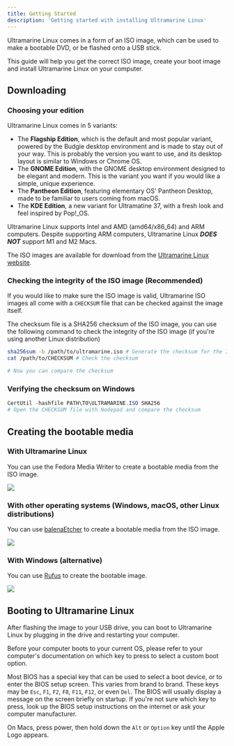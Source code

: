 ---
title: Getting Started
description: 'Getting started with installing Ultramarine Linux'
---

Ultramarine Linux comes in a form of an ISO image, which can be used to make a bootable DVD, or be flashed onto a USB stick.

This guide will help you get the correct ISO image, create your boot image and install Ultramarine Linux on your computer.

## Downloading

### Choosing your edition

Ultramarine Linux comes in 5 variants:
- The **Flagship Edition**, which is the default and most popular variant, powered by the Budgie desktop environment and is made to stay out of your way. This is probably the version you want to use, and its desktop layout is similar to Windows or Chrome OS.
- The **GNOME Edition**, with the GNOME desktop environment designed to be elegant and modern. This is the variant you want if you would like a simple, unique experience.
- The **Pantheon Edition**, featuring elementary OS' Pantheon Desktop, made to be familiar to users coming from macOS.
- The **KDE Edition**, a new variant for Ultramatine 37, with a fresh look and feel inspired by Pop!_OS.

Ultramarine Linux supports Intel and AMD (amd64/x86_64) and ARM computers. Despite supporting ARM computers, Ultramarine Linux ***DOES NOT*** support M1 and M2 Macs.

The ISO images are available for download from the [Ultramarine Linux website](https://ultramarine-linux.org).

### Checking the integrity of the ISO image (Recommended)

If you would like to make sure the ISO image is valid, Ultramarine ISO images all come with a `CHECKSUM` file that can be checked against the image itself.

The checksum file is a SHA256 checksum of the ISO image, you can use the following command to check the integrity of the ISO image (if you're using another Linux distribution)

```bash
sha256sum -b /path/to/ultramarine.iso # Generate the checksum for the ISO image
cat /path/to/CHECKSUM # Check the checksum

# Now you can compare the checksum
```

### Verifying the checksum on Windows
```powershell
CertUtil -hashfile PATH\TO\ULTRAMARINE.ISO SHA256
# Open the CHECKSUM file with Nodepad and compare the checksum
```

## Creating the bootable media

### With Ultramarine Linux

You can use the Fedora Media Writer to create a bootable media from the ISO image.

![](/assets/fedoramediawriter.png)

### With other operating systems (Windows, macOS, other Linux distributions)

You can use [balenaEtcher](https://www.balena.io/etcher/) to create a bootable media from the ISO image.

![](/assets/balenaetcher.png)

### With Windows (alternative)

You can use [Rufus](https://rufus.ie/) to create the bootable image.

![](/assets/rufus_en.png)


## Booting to Ultramarine Linux

After flashing the image to your USB drive, you can boot to Ultramarine Linux by plugging in the drive and restarting your computer.

Before your computer boots to your current OS, please refer to your computer's documentation on which key to press to select a custom boot option.

<Alert type='info'>

Most BIOS has a special key that can be used to select a boot device, or to enter the BIOS setup screen. This varies from brand to brand. These keys may be `Esc`, `F1`, `F2`, `F8`, `F11`, `F12`, or even `Del`. The BIOS will usually display a message on the screen briefly on startup. If you're not sure which key to press, look up the BIOS setup instructions on the internet or ask your computer manufacturer.

</Alert>

<Alert type="info">

On Macs, press power, then hold down the `Alt` or `Option` key until the Apple Logo appears.

</Alert>